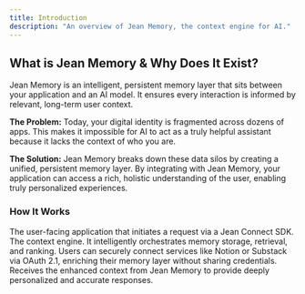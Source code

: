 ```yaml
---
title: Introduction
description: "An overview of Jean Memory, the context engine for AI."
---
```



## What is Jean Memory & Why Does It Exist?

Jean Memory is an intelligent, persistent memory layer that sits between your application and an AI model. It ensures every interaction is informed by relevant, long-term user context.

**The Problem:** Today, your digital identity is fragmented across dozens of apps. This makes it impossible for AI to act as a truly helpful assistant because it lacks the context of who you are.

**The Solution:** Jean Memory breaks down these data silos by creating a unified, persistent memory layer. By integrating with Jean Memory, your application can access a rich, holistic understanding of the user, enabling truly personalized experiences.

### How It Works

<CardGroup cols={4}>
    <Card title="Your Application" icon="cloud-arrow-up">
        The user-facing application that initiates a request via a Jean Connect SDK.
    </Card>
    <Card title="Jean Memory" icon="brain-circuit">
        The context engine. It intelligently orchestrates memory storage, retrieval, and ranking.
    </Card>
    <Card title="External Services" icon="plug">
        Users can securely connect services like Notion or Substack via OAuth 2.1, enriching their memory layer without sharing credentials.
    </Card>
    <Card title="AI Model" icon="sparkles">
        Receives the enhanced context from Jean Memory to provide deeply personalized and accurate responses.
    </Card>
</CardGroup>
